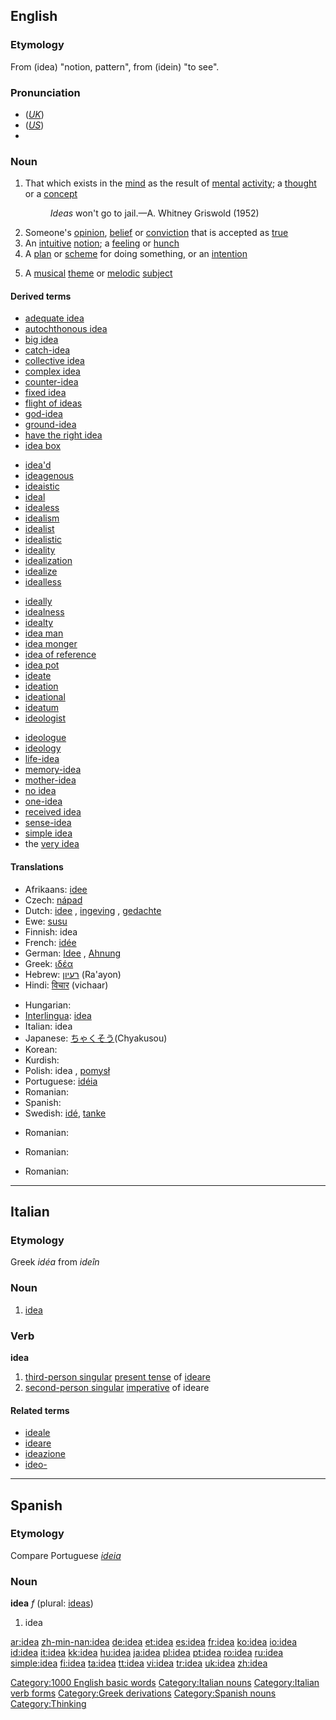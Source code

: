 ==English==

{{rank|electronic|sea|necessary|458|idea|reached|appeared|spoke}}

===Etymology===
From {{AGr.}} '''{{polytonic|[[ἰδέα]]}}''' (idea) "notion, pattern", from '''{{polytonic|[[ἰδεῖν]]}}''' (idein) "to see".

===Pronunciation===
*(''[[Received Pronunciation|UK]]'') {{IPA|/aɪˈdɪə/}}
*(''[[General American|US]]'') {{IPA|/aɪˈdiːə/}}
*{{audio|en-us-idea.ogg|Audio (US)}}

===Noun===
{{wikipedia}}
{{en-noun}}

# That which exists in the [[mind]] as the result of [[mental]] [[activity]]; a [[thought]] or a [[concept]]
#:''Ideas'' won't go to jail.—A. Whitney Griswold (1952)
# Someone's [[opinion]], [[belief]] or [[conviction]] that is accepted as [[true]]
# An [[intuitive]] [[notion]]; a [[feeling]] or [[hunch]]
# A [[plan]] or [[scheme]] for doing something, or an [[intention]]
# {{music}} A [[musical]] [[theme]] or [[melodic]] [[subject]]

{{rfc|This section includes terms derived from terms in this list (eg, "ideally" from "ideal") which should be moved out of this table; further, not afgfgfll terms are derived from "idea": those beginning "ideo-" are certainly not}}

====Derived terms====
{{top4}}
*[[adequate idea]]
*[[autochthonous idea]]
*[[big idea]]
*[[catch-idea]]
*[[collective idea]]
*[[complex idea]]
*[[counter-idea]]
*[[fixed idea]]
*[[flight of ideas]]
*[[god-idea]]
*[[ground-idea]]
*[[have the right idea]]
*[[idea box]]
{{mid4}}
*[[idea'd]]
*[[ideagenous]]
*[[ideaistic]]
*[[ideal]]<!-- ? -->
*[[idealess]]
*[[idealism]]
*[[idealist]]
*[[idealistic]]
*[[ideality]]
*[[idealization]]
*[[idealize]]
*[[idealless]]
{{mid4}}
*[[ideally]]
*[[idealness]]
*[[idealty]]
*[[idea man]]
*[[idea monger]]
*[[idea of reference]]
*[[idea pot]]
*[[ideate]]
*[[ideation]]
*[[ideational]]
*[[ideatum]]
*[[ideologist]]
{{mid4}}
*[[ideologue]]
*[[ideology]]
*[[life-idea]]
*[[memory-idea]]
*[[mother-idea]]
*[[no idea]]
*[[one-idea]]
*[[received idea]]
*[[sense-idea]]
*[[simple idea]]
*the [[very idea]]
{{bottom}}

====Translations====
{{trans-top|that which comes to mind}}
*Afrikaans: [[idee]]
*Czech: [[nápad]] {{m}}
*Dutch: [[idee]] {{n}}, [[ingeving]] {{f}}, [[gedachte]] {{f}}
*Ewe: [[susu]] {{n}}
*Finnish: idea
*French: [[idée]] {{f}}
*German: [[Idee]] {{f}}, [[Ahnung]] {{f}}
*Greek: [[ιδέα]] {{f}}
*Hebrew: [[רעיון]] (Ra'ayon) {{m}}
*Hindi: [[विचार]] (vichaar)
{{trans-mid}}
*Hungarian: {{t|hu|ötlet}}
*[[Interlingua]]: [[idea#Interlingua|idea]]
*Italian: idea {{f}}
*Japanese: [[ちゃくそう]](Chyakusou)
*Korean: {{ko-inline|생각|saenggak}}
*Kurdish: {{KUchar|[[بیروڕا]]}}
*Polish: idea {{f}}, [[pomysł]] {{m}}
*Portuguese: [[idéia]] {{f}}
*Romanian: {{t+|ro|idee|lang=Romanian}} {{f}}
*Spanish: {{t+|es|idea|lang=Spanish}} {{f}}
*Swedish: [[idé]], [[tanke]]
{{trans-bottom}}

{{trans-top|Opinion}}
{{trans-mid}}
*Romanian: {{t|ro|părere}} {{f}}
{{trans-bottom}}

{{trans-top|Hunch}}
{{trans-mid}}
*Romanian: {{t|ro|bănuială}} {{f}}
{{trans-bottom}}

{{trans-top|Plan}}
{{trans-mid}}
*Romanian: {{t+|ro|idee|lang=Romanian}} {{f}}
{{trans-bottom}}
{{trans-top|Musical theme}}
{{trans-mid}}
{{trans-bottom}}

[[Category:1000 English basic words]]

----

==Italian==

===Etymology===
Greek ''idéa'' from ''ideîn''

===Noun===
{{it-noun|ide|f|a|e}}

# [[idea#English|idea]]

===Verb===
'''idea'''

# [[third-person singular]] [[present tense]] of [[ideare]]
# [[second-person singular]] [[imperative]] of ideare

====Related terms====
*[[ideale]]
*[[ideare]]
*[[ideazione]]
*[[ideo-]]

[[Category:Italian nouns]]
[[Category:Italian verb forms]]

----

==Spanish==

===Etymology===
Compare Portuguese ''[[ideia]]''

===Noun===
'''idea''' ''f'' (plural: [[ideas]])

# idea

[[Category:Greek derivations]]
[[Category:Spanish nouns]]
[[Category:Thinking]]

[[ar:idea]]
[[zh-min-nan:idea]]
[[de:idea]]
[[et:idea]]
[[es:idea]]
[[fr:idea]]
[[ko:idea]]
[[io:idea]]
[[id:idea]]
[[it:idea]]
[[kk:idea]]
[[hu:idea]]
[[ja:idea]]
[[pl:idea]]
[[pt:idea]]
[[ro:idea]]
[[ru:idea]]
[[simple:idea]]
[[fi:idea]]
[[ta:idea]]
[[tt:idea]]
[[vi:idea]]
[[tr:idea]]
[[uk:idea]]
[[zh:idea]]